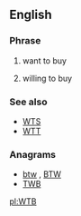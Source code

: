 ==English==

===Phrase===
{{en-phrase}}
# {{context|Internet slang|lang=en}} want to buy
# {{context|Internet slang|lang=en}} willing to buy

===See also===
* [[WTS]]
* [[WTT]]

===Anagrams===
* [[btw#English|btw]] , [[BTW#English|BTW]]
* [[TWB#English|TWB]]

[[pl:WTB]]
